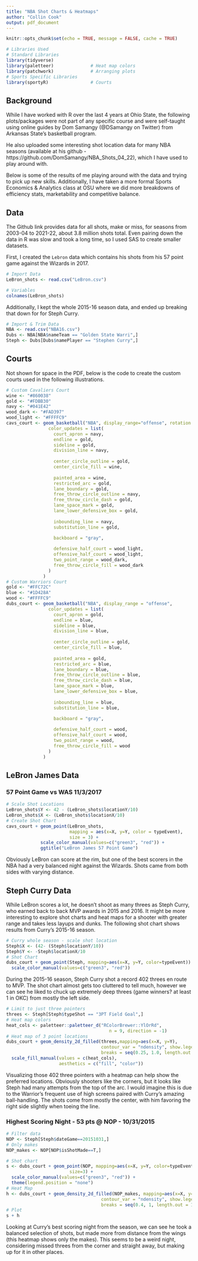 ---
title: "NBA Shot Charts & Heatmaps"
author: "Collin Cook"
output: pdf_document
---

```{r setup, include=FALSE}
knitr::opts_chunk$set(echo = TRUE, message = FALSE, cache = TRUE)

# Libraries Used
# Standard Libraries
library(tidyverse)
library(paletteer)              # Heat map colors
library(patchwork)              # Arranging plots
# Sports Specific Libraries
library(sportyR)                # Courts
```

## Background

While I have worked with R over the last 4 years at Ohio State, the following plots/packages were not part of any specific course and were self-taught using online guides by Dom Samangy (@DSamangy on Twitter) from Arkansas State's basketball program. 

He also uploaded some interesting shot location data for many NBA seasons (available at his github - https://github.com/DomSamangy/NBA_Shots_04_22), which I have used to play around with.

Below is some of the results of me playing around with the data and trying to pick up new skills. Additionally, I have taken a more formal Sports Economics & Analytics class at OSU where we did more breakdowns of efficiency stats, marketability and competitive balance.

## Data

The Github link provides data for all shots, make or miss, for seasons from 2003-04 to 2021-22, about 3.8 million shots total. Even pairing down the data in R was slow and took a long time, so I used SAS to create smaller datasets.

First, I created the `Lebron` data which contains his shots from his 57 point game against the Wizards in 2017. 

```{R}
# Import Data
LeBron_shots <- read.csv("LeBron.csv")

# Variables 
colnames(LeBron_shots)
```

Additionally, I kept the whole 2015-16 season data, and ended up breaking that down for for Steph Curry.

```{R}
# Import & Trim Data
NBA <- read.csv("NBA16.csv")
Dubs <- NBA[NBA$nameTeam == "Golden State Warri",]
Steph <- Dubs[Dubs$namePlayer == "Stephen Curry",]
```

## Courts

Not shown for space in the PDF, below is the code to create the custom courts used in the following illustrations.

```{R, include=F}
# Custom Cavaliers Court
wine <- "#860038"
gold <- "#FDBB30"
navy <- "#041E42"
wood_dark <- "#FAD397"
wood_light <- "#FFFFC9"
cavs_court <- geom_basketball("NBA", display_range="offense", rotation = 90,
                color_updates = list(
                  court_apron = navy,
                  endline = gold,
                  sideline = gold,
                  division_line = navy,
                  
                  center_circle_outline = gold,
                  center_circle_fill = wine,
                  
                  painted_area = wine,
                  restricted_arc = gold,
                  lane_boundary = gold,
                  free_throw_circle_outline = navy,
                  free_throw_circle_dash = gold,
                  lane_space_mark = gold,
                  lane_lower_defensive_box = gold,
            
                  inbounding_line = navy,
                  substitution_line = gold,
                  
                  backboard = "gray",

                  defensive_half_court = wood_light,
                  offensive_half_court = wood_light,
                  two_point_range = wood_dark,
                  free_throw_circle_fill = wood_dark
                )
              )
# Custom Warriors Court
gold <- "#FFC72C"
blue <- "#1D428A"
wood <- "#FFFFC9"
dubs_court <- geom_basketball("NBA", display_range = "offense",
                color_updates = list(
                  court_apron = gold,
                  endline = blue,
                  sideline = blue,
                  division_line = blue,
                  
                  center_circle_outline = gold,
                  center_circle_fill = blue,
                  
                  painted_area = gold,
                  restricted_arc = blue,
                  lane_boundary = blue,
                  free_throw_circle_outline = blue,
                  free_throw_circle_dash = blue,
                  lane_space_mark = blue,
                  lane_lower_defensive_box = blue,
            
                  inbounding_line = blue,
                  substitution_line = blue,
                  
                  backboard = "gray",

                  defensive_half_court = wood,
                  offensive_half_court = wood,
                  two_point_range = wood,
                  free_throw_circle_fill = wood
                )
              )
```

## LeBron James Data

### 57 Point Game vs WAS 11/3/2017

```{R, echo=F}
# Scale Shot Locations
LeBron_shots$Y <- 42 - (LeBron_shots$locationY/10)
LeBron_shots$X <- (LeBron_shots$locationX/10)
# Create Shot Chart
cavs_court + geom_point(LeBron_shots, 
                        mapping = aes(x=X, y=Y, color = typeEvent),
                        size = 3) + 
             scale_color_manual(values=c("green3", "red")) + 
             ggtitle("LeBron James 57 Point Game")

```

Obviously LeBron can score at the rim, but one of the best scorers in the NBA had a very balanced night against the Wizards. Shots came from both sides with varying distance. 

## Steph Curry Data

While LeBron scores a lot, he doesn't shoot as many threes as Steph Curry, who earned back to back MVP awards in 2015 and 2016. It might be more interesting to explore shot charts and heat maps for a shooter with greater range and takes less layups and dunks. The following shot chart shows results from Curry's 2015-16 season. 

```{R}
# Curry whole season - scale shot location
Steph$X <- (42- (Steph$locationY/10))
Steph$Y <- -Steph$locationX/10
# Shot Chart
dubs_court + geom_point(Steph, mapping=aes(x=X, y=Y, color=typeEvent)) + 
  scale_color_manual(values=c("green3", "red"))
```

During the 2015-16 season, Steph Curry shot a record 402 threes en route to MVP. The shot chart almost gets too cluttered to tell much, however we can see he liked to chuck up extremely deep threes (game winners? at least 1 in OKC) from mostly the left side.

```{R}
# Limit to just three pointers
threes <- Steph[Steph$typeShot == "3PT Field Goal",]
# Heat map colors
heat_cols <- paletteer::paletteer_d("RColorBrewer::YlOrRd",
                                       n = 9, direction = -1)
# Heat map of 3 point locations
dubs_court + geom_density_2d_filled(threes,mapping=aes(x=X, y=Y),
                                    contour_var = "ndensity", show.legend=F,
                                    breaks = seq(0.25, 1.0, length.out = 10)) +
  scale_fill_manual(values = c(heat_cols),
                    aesthetics = c("fill", "color"))
```

Visualizing those 402 three pointers with a heatmap can help show the preferred locations. Obviously shooters like the corners, but it looks like Steph had many attempts from the top of the arc. I would imagine this is due to the Warrior's frequent use of high screens paired with Curry's amazing ball-handling. The shots come from mostly the center, with him favoring the right side slightly when toeing the line. 

### Highest Scoring Night - 53 pts @ NOP - 10/31/2015

```{R}
# Filter data
NOP <- Steph[Steph$dateGame==20151031,]
# Only makes
NOP_makes <- NOP[NOP$isShotMade==T,]

# Shot chart
s <- dubs_court + geom_point(NOP, mapping=aes(x=X, y=Y, color=typeEvent),
                        size=3) + 
  scale_color_manual(values=c("green3", "red")) + 
  theme(legend.position = "none")
# Heat Map
h <- dubs_court + geom_density_2d_filled(NOP_makes, mapping=aes(x=X, y=Y),
                                    contour_var = "ndensity", show.legend=F,
                                    breaks = seq(0.4, 1, length.out = 15))
# Plot
s + h
```

Looking at Curry's best scoring night from the season, we can see he took a balanced selection of shots, but made more from distance from the wings (this heatmap shows only the makes). This seems to be a weird night, considering missed threes from the corner and straight away, but making up for it in other places.